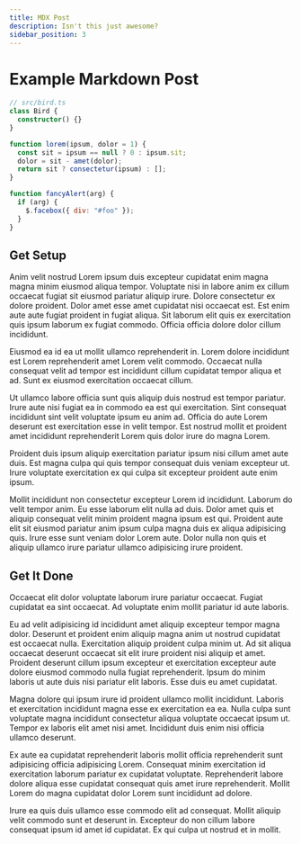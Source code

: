 ```yaml
---
title: MDX Post
description: Isn't this just awesome?
sidebar_position: 3
---
```


# Example Markdown Post

```typescript:bird.ts showLineNumbers
// src/bird.ts
class Bird {
  constructor() {}
}
```

```js {4} showLineNumbers
function lorem(ipsum, dolor = 1) {
  const sit = ipsum == null ? 0 : ipsum.sit;
  dolor = sit - amet(dolor);
  return sit ? consectetur(ipsum) : [];
}
```

```js {1,3-4} showLineNumbers
function fancyAlert(arg) {
  if (arg) {
    $.facebox({ div: "#foo" });
  }
}
```

## Get Setup

Anim velit nostrud Lorem ipsum duis excepteur cupidatat enim magna magna minim eiusmod aliqua tempor. Voluptate nisi in labore anim ex cillum occaecat fugiat sit eiusmod pariatur aliquip irure. Dolore consectetur ex dolore proident. Dolor amet esse amet cupidatat nisi occaecat est. Est enim aute aute fugiat proident in fugiat aliqua. Sit laborum elit quis ex exercitation quis ipsum laborum ex fugiat commodo. Officia officia dolore dolor cillum incididunt.

Eiusmod ea id ea ut mollit ullamco reprehenderit in. Lorem dolore incididunt est Lorem reprehenderit amet Lorem velit commodo. Occaecat nulla consequat velit ad tempor est incididunt cillum cupidatat tempor aliqua et ad. Sunt ex eiusmod exercitation occaecat cillum.

Ut ullamco labore officia sunt quis aliquip duis nostrud est tempor pariatur. Irure aute nisi fugiat ea in commodo ea est qui exercitation. Sint consequat incididunt sint velit voluptate ipsum eu anim ad. Officia do aute Lorem deserunt est exercitation esse in velit tempor. Est nostrud mollit et proident amet incididunt reprehenderit Lorem quis dolor irure do magna Lorem.

Proident duis ipsum aliquip exercitation pariatur ipsum nisi cillum amet aute duis. Est magna culpa qui quis tempor consequat duis veniam excepteur ut. Irure voluptate exercitation ex qui culpa sit excepteur proident aute enim ipsum.

Mollit incididunt non consectetur excepteur Lorem id incididunt. Laborum do velit tempor anim. Eu esse laborum elit nulla ad duis. Dolor amet quis et aliquip consequat velit minim proident magna ipsum est qui. Proident aute elit sit eiusmod pariatur anim ipsum culpa magna duis ex aliqua adipisicing quis. Irure esse sunt veniam dolor Lorem aute. Dolor nulla non quis et aliquip ullamco irure pariatur ullamco adipisicing irure proident.

## Get It Done

Occaecat elit dolor voluptate laborum irure pariatur occaecat. Fugiat cupidatat ea sint occaecat. Ad voluptate enim mollit pariatur id aute laboris.

Eu ad velit adipisicing id incididunt amet aliquip excepteur tempor magna dolor. Deserunt et proident enim aliquip magna anim ut nostrud cupidatat est occaecat nulla. Exercitation aliquip proident culpa minim ut. Ad sit aliqua occaecat deserunt occaecat sit elit irure proident nisi aliquip et amet. Proident deserunt cillum ipsum excepteur et exercitation excepteur aute dolore eiusmod commodo nulla fugiat reprehenderit. Ipsum do minim laboris ut aute duis nisi pariatur elit laboris. Esse duis eu amet cupidatat.

Magna dolore qui ipsum irure id proident ullamco mollit incididunt. Laboris et exercitation incididunt magna esse ex exercitation ea ea. Nulla culpa sunt voluptate magna incididunt consectetur aliqua voluptate occaecat ipsum ut. Tempor ex laboris elit amet nisi amet. Incididunt duis enim nisi officia ullamco deserunt.

Ex aute ea cupidatat reprehenderit laboris mollit officia reprehenderit sunt adipisicing officia adipisicing Lorem. Consequat minim exercitation id exercitation laborum pariatur ex cupidatat voluptate. Reprehenderit labore dolore aliqua esse cupidatat consequat quis amet irure reprehenderit. Mollit Lorem do magna cupidatat dolor Lorem sunt incididunt ad dolore.

Irure ea quis duis ullamco esse commodo elit ad consequat. Mollit aliquip velit commodo sunt et deserunt in. Excepteur do non cillum labore consequat ipsum id amet id cupidatat. Ex qui culpa ut nostrud et in mollit.

